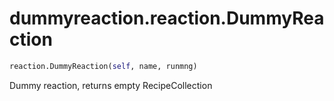 # dummyreaction.reaction.DummyReaction { #dummyreaction.reaction.DummyReaction }

```python
reaction.DummyReaction(self, name, runmng)
```

Dummy reaction, returns empty RecipeCollection